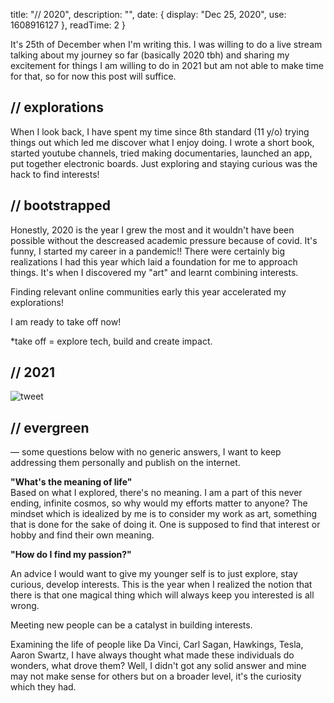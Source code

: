 
  title: "// 2020",
  description: "",
  date: {
    display: "Dec 25, 2020",
    use: 1608916127
  },
  readTime: 2 
}


It's 25th of December when I'm writing this. I was willing to do a live stream talking about my journey so far (basically 2020 tbh) and sharing my excitement for things I 
am willing to do in 2021 but am not able to make time for that, so for now this post will suffice. 

## // explorations

When I look back, I have spent my time since 8th standard (11 y/o) trying things out which led me discover what I enjoy doing.  I wrote a short book, started
youtube channels, tried making documentaries, launched an app, put together electronic boards. Just exploring and staying curious was the hack to find interests!

## // bootstrapped

Honestly, 2020 is the year I grew the most and it wouldn't have been possible without the descreased academic pressure because of covid. It's funny, I started my career
in a pandemic!! There were certainly big realizations I had this year which laid a foundation for me to approach things. It's when I discovered my "art" and learnt combining
interests. 

Finding relevant online communities early this year accelerated my explorations!      

I am ready to take off now!

*take off = explore tech, build and create impact.

## // 2021

![tweet](/2020/tweet.png)

## // evergreen

— some questions below with no generic answers, I want to keep addressing them personally and publish on the internet.

**"What's the meaning of life"**    
Based on what I explored, there's no meaning. I am a part of this never ending, infinite cosmos, so why would my efforts matter to anyone? The mindset which is idealized by me
is to consider my work as art, something that is done for the sake of doing it. One is supposed to find that interest or hobby and find their own meaning.

**"How do I find my passion?"**

An advice I would want to give my younger  self is to just explore, stay curious, develop interests. This is the year when I realized the notion that there is
that one magical thing which will always keep you interested is all wrong.    

Meeting new people can be a catalyst in building interests.

Examining the life of people like Da Vinci, Carl Sagan, Hawkings, Tesla, Aaron Swartz, I have always thought what made these individuals do wonders, what drove them?
Well, I didn't got any solid answer and mine may not make sense for others but on a broader level, it's the curiosity which they had.

<!-- Examining the life of people like Da Vinci, Carl Sagan, Hawkings, Tesla, Aaron Swartz, I have always thought what made these individuals do wonders, what drove them?
Well, I didn't got any solid answer and mine may not make sense for others but on a broader level, it's the curiosity which they had. The straight forward question for me was,
what to be curious about? Simple, what do I like? When I look back, I have spent my time since 8th standard (11 y/o) trying things out which led me discover what I enjoy doing. 
I wrote a short book, started youtube channels, tried making documentaries, launched an app, put together electronic boards. An advice I would want to give my younger 
self is to just explore, stay curious, develop interests. This is the year when I realized the notion that there is that one magical thing which will always keep you interested is 
all wrong. Naval Ravikant puts it better, in [this](https://www.youtube.com/watch?v=3qHkcs3kG44) episode.     
Another question that often drives me crazy is what the meaning of life is. -->